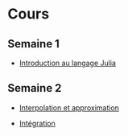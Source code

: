 # Cours

## Semaine 1

- [Introduction au langage Julia](cours/julia.html)

## Semaine 2

- [Interpolation et approximation](cours/interpolation.html)

- [Intégration](cours/integration.html)

<!-- ## Semaine 3

- [Systèmes linéaires](cours/linear.html)

## Semaine 4

- [Problèmes aux valeurs propres](cours/eigen.html)

## Semaine 5

- [Équations non linéaires](cours/nonlinear.html)

## Semaine 6

- [Équations différentielles ordinaires](cours/odes.html) -->
